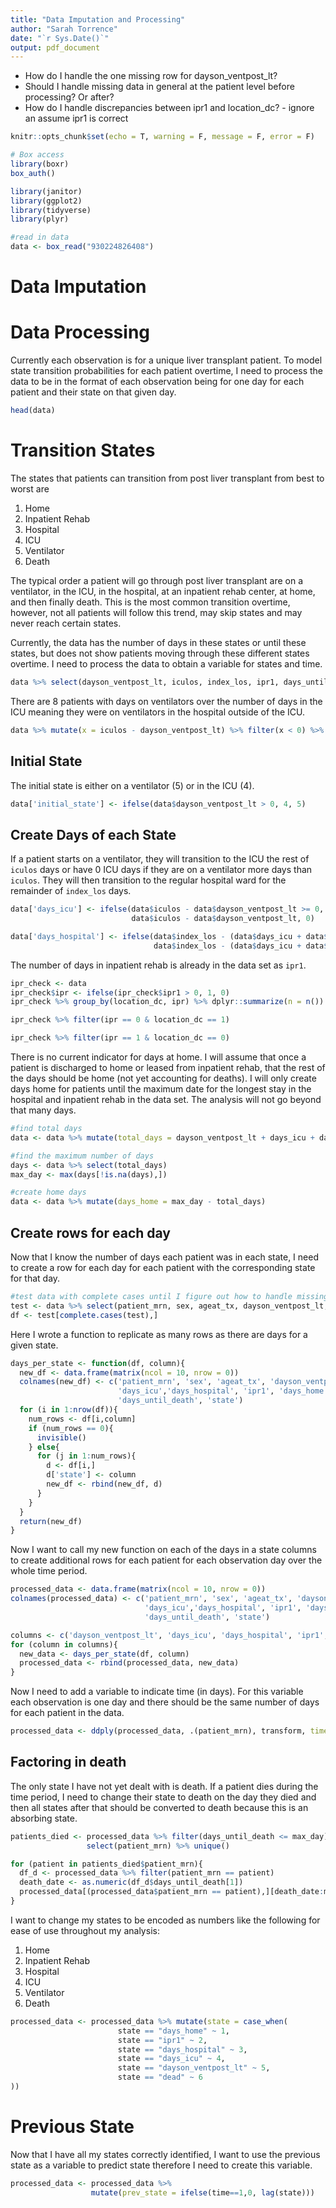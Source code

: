 ```yaml
---
title: "Data Imputation and Processing"
author: "Sarah Torrence"
date: "`r Sys.Date()`"
output: pdf_document
---
```


* How do I handle the one missing row for dayson_ventpost_lt?
* Should I handle missing data in general at the patient level before processing? Or after?
* How do I handle discrepancies between ipr1 and location_dc? - ignore an assume ipr1 is correct

```r
knitr::opts_chunk$set(echo = T, warning = F, message = F, error = F)

# Box access
library(boxr)
box_auth()

library(janitor)
library(ggplot2)
library(tidyverse)
library(plyr)

#read in data
data <- box_read("930224826408")
```

# Data Imputation



# Data Processing

Currently each observation is for a unique liver transplant patient. To model state transition probabilities for each patient overtime, I need to process the data to be in the format of each observation being for one day for each patient and their state on that given day.

```r
head(data)
```

# Transition States

The states that patients can transition from post liver transplant from best to worst are

1) Home
2) Inpatient Rehab
3) Hospital
4) ICU
5) Ventilator
6) Death

The typical order a patient will go through post liver transplant are on a ventilator, in the ICU, in the hospital, at an inpatient rehab center, at home, and then finally death. This is the most common transition overtime, however, not all patients will follow this trend, may skip states and may never reach certain states.

Currently, the data has the number of days in these states or until these states, but does not show patients moving through these different states overtime. I need to process the data to obtain a variable for states and time.

```r
data %>% select(dayson_ventpost_lt, iculos, index_los, ipr1, days_until_death)
```

There are 8 patients with days on ventilators over the number of days in the ICU meaning they were on ventilators in the hospital outside of the ICU.

```r
data %>% mutate(x = iculos - dayson_ventpost_lt) %>% filter(x < 0) %>% select(x, iculos, dayson_ventpost_lt)
```
## Initial State

The initial state is either on a ventilator (5) or in the ICU (4).

```r
data['initial_state'] <- ifelse(data$dayson_ventpost_lt > 0, 4, 5)
```

## Create Days of each State

If a patient starts on a ventilator, they will transition to the ICU the rest of `iculos` days or have 0 ICU days if they are on a ventilator more days than `iculos`. They will then transition to the regular hospital ward for the remainder of `index_los` days.

```r
data['days_icu'] <- ifelse(data$iculos - data$dayson_ventpost_lt >= 0, 
                           data$iculos - data$dayson_ventpost_lt, 0)

data['days_hospital'] <- ifelse(data$index_los - (data$days_icu + data$dayson_ventpost_lt) >= 0,
                                data$index_los - (data$days_icu + data$dayson_ventpost_lt), 0)

```

The number of days in inpatient rehab is already in the data set as `ipr1`. 

```r
ipr_check <- data
ipr_check$ipr <- ifelse(ipr_check$ipr1 > 0, 1, 0)
ipr_check %>% group_by(location_dc, ipr) %>% dplyr::summarize(n = n())
```

```r
ipr_check %>% filter(ipr == 0 & location_dc == 1)
```

```r
ipr_check %>% filter(ipr == 1 & location_dc == 0)
```

There is no current indicator for days at home. I will assume that once a patient is discharged to home or leased from inpatient rehab, that the rest of the days should be home (not yet accounting for deaths). I will only create days home for patients until the maximum date for the longest stay in the hospital and inpatient rehab in the data set. The analysis will not go beyond that many days.

```r
#find total days
data <- data %>% mutate(total_days = dayson_ventpost_lt + days_icu + days_hospital + ipr1)

#find the maximum number of days
days <- data %>% select(total_days)
max_day <- max(days[!is.na(days),])

#create home days
data <- data %>% mutate(days_home = max_day - total_days)
```

## Create rows for each day

Now that I know the number of days each patient was in each state, I need to create a row for each day for each patient with the corresponding state for that day.

```r
#test data with complete cases until I figure out how to handle missing data
test <- data %>% select(patient_mrn, sex, ageat_tx, dayson_ventpost_lt, days_icu, days_hospital, ipr1, days_home, days_until_death)
df <- test[complete.cases(test),]
```

Here I wrote a function to replicate as many rows as there are days for a given state.

```r
days_per_state <- function(df, column){
  new_df <- data.frame(matrix(ncol = 10, nrow = 0))
  colnames(new_df) <- c('patient_mrn', 'sex', 'ageat_tx', 'dayson_ventpost_lt',
                        'days_icu','days_hospital', 'ipr1', 'days_home',
                        'days_until_death', 'state')
  for (i in 1:nrow(df)){
    num_rows <- df[i,column]
    if (num_rows == 0){
      invisible()
    } else{
      for (j in 1:num_rows){
        d <- df[i,]
        d['state'] <- column
        new_df <- rbind(new_df, d)
      }
    }
  }
  return(new_df)
}
```

Now I want to call my new function on each of the days in a state columns to create additional rows for each patient for each observation day over the whole time period.

```r
processed_data <- data.frame(matrix(ncol = 10, nrow = 0))
colnames(processed_data) <- c('patient_mrn', 'sex', 'ageat_tx', 'dayson_ventpost_lt',
                              'days_icu','days_hospital', 'ipr1', 'days_home',
                              'days_until_death', 'state')

columns <- c('dayson_ventpost_lt', 'days_icu', 'days_hospital', 'ipr1', 'days_home')
for (column in columns){
  new_data <- days_per_state(df, column)
  processed_data <- rbind(processed_data, new_data)
}
```

Now I need to add a variable to indicate time (in days). For this variable each observation is one day and there should be the same number of days for each patient in the data.

```r
processed_data <- ddply(processed_data, .(patient_mrn), transform, time = seq_along(patient_mrn))
```

## Factoring in death

The only state I have not yet dealt with is death. If a patient dies during the time period, I need to change their state to death on the day they died and then all states after that should be converted to death because this is an absorbing state.

```r
patients_died <- processed_data %>% filter(days_until_death <= max_day) %>%
                 select(patient_mrn) %>% unique()

for (patient in patients_died$patient_mrn){
  df_d <- processed_data %>% filter(patient_mrn == patient)
  death_date <- as.numeric(df_d$days_until_death[1])
  processed_data[(processed_data$patient_mrn == patient),][death_date:max_day,'state'] <- 'dead'
}
```

I want to change my states to be encoded as numbers like the following for ease of use throughout my analysis:

1) Home
2) Inpatient Rehab
3) Hospital
4) ICU
5) Ventilator
6) Death

```r
processed_data <- processed_data %>% mutate(state = case_when(
                        state == "days_home" ~ 1,
                        state == "ipr1" ~ 2,
                        state == "days_hospital" ~ 3,
                        state == "days_icu" ~ 4,
                        state == "dayson_ventpost_lt" ~ 5,
                        state == "dead" ~ 6
))
```


# Previous State

Now that I have all my states correctly identified, I want to use the previous state as a variable to predict state therefore I need to create this variable.

```r
processed_data <- processed_data %>% 
                  mutate(prev_state = ifelse(time==1,0, lag(state)))
```


